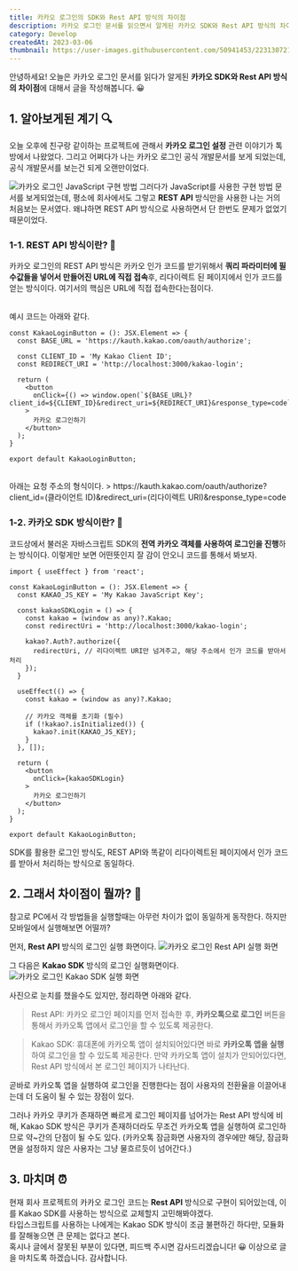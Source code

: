 ```yaml
---
title: 카카오 로그인의 SDK와 Rest API 방식의 차이점
description: 카카오 로그인 문서를 읽으면서 알게된 카카오 SDK와 Rest API 방식의 차이점을 공유합니다.
category: Develop
createdAt: 2023-03-06
thumbnail: https://user-images.githubusercontent.com/50941453/223130721-65425c5e-d6c3-4b2c-bc59-ac17c24172dc.png
---
```


안녕하세요! 오늘은 카카오 로그인 문서를 읽다가 알게된 **카카오 SDK와 Rest API 방식의 차이점**에 대해서 글을 작성해봅니다. 😀

## 1. 알아보게된 계기 🔍
오늘 오후에 친구랑 같이하는 프로젝트에 관해서 **카카오 로그인 설정** 관련 이야기가 톡방에서 나왔었다. 그리고 어쩌다가 나는 카카오 로그인 공식 개발문서를 보게 되었는데, 공식 개발문서를 보는건 되게 오랜만이었다.

![카카오 로그인 JavaScript 구현 방법](https://user-images.githubusercontent.com/50941453/223125803-7e5b986a-40d8-440f-8f61-7dd50499f694.png)
그러다가 JavaScript를 사용한 구현 방법 문서를 보게되었는데, 평소에 회사에서도 그렇고 **REST API** 방식만을 사용한 나는 거의 처음보는 문서였다. 왜냐하면 REST API 방식으로 사용하면서 단 한번도 문제가 없었기 때문이었다.

### 1-1. REST API 방식이란? 📌
카카오 로그인의 REST API 방식은 카카오 인가 코드를 받기위해서 **쿼리 파라미터에 필수값들을 넣어서 만들어진 URL에 직접 접속**후, 리다이렉트 된 페이지에서 인가 코드를 얻는 방식이다. 여기서의 핵심은 URL에 직접 접속한다는점이다.

<br />
예시 코드는 아래와 같다.

```tsx
const KakaoLoginButton = (): JSX.Element => {
  const BASE_URL = 'https://kauth.kakao.com/oauth/authorize';

  const CLIENT_ID = 'My Kakao Client ID';
  const REDIRECT_URI = 'http://localhost:3000/kakao-login';

  return (
    <button
      onClick={() => window.open(`${BASE_URL}?client_id=${CLIENT_ID}&redirect_uri=${REDIRECT_URI}&response_type=code`)}
    >
      카카오 로그인하기
    </button>
  );
}

export default KakaoLoginButton;
```

<br />
아래는 요청 주소의 형식이다.
> https://kauth.kakao.com/oauth/authorize?client_id=(클라이언트 ID)&redirect_uri=(리다이렉트 URI)&response_type=code

### 1-2. 카카오 SDK 방식이란? 📌
코드상에서 불러온 자바스크립트 SDK의 **전역 카카오 객체를 사용하여 로그인을 진행**하는 방식이다. 이렇게만 보면 어떤뜻인지 잘 감이 안오니 코드를 통해서 봐보자.

```tsx
import { useEffect } from 'react';

const KakaoLoginButton = (): JSX.Element => {
  const KAKAO_JS_KEY = 'My Kakao JavaScript Key';

  const kakaoSDKLogin = () => {
    const kakao = (window as any)?.Kakao;
    const redirectUri = 'http://localhost:3000/kakao-login';

    kakao?.Auth?.authorize({
      redirectUri, // 리다이렉트 URI만 넘겨주고, 해당 주소에서 인가 코드를 받아서 처리
    });
  }

  useEffect(() => {
    const kakao = (window as any)?.Kakao;

    // 카카오 객체를 초기화 (필수)
    if (!kakao?.isInitialized()) {
      kakao?.init(KAKAO_JS_KEY);
    }
  }, []);

  return (
    <button
      onClick={kakaoSDKLogin}
    >
      카카오 로그인하기
    </button>
  );
}

export default KakaoLoginButton;
```

SDK를 활용한 로그인 방식도, REST API와 똑같이 리다이렉트된 페이지에서 인가 코드를 받아서 처리하는 방식으로 동일하다.

## 2. 그래서 차이점이 뭘까? 🤔
참고로 PC에서 각 방법들을 실행할때는 아무런 차이가 없이 동일하게 동작한다. 하지만 모바일에서 실행해보면 어떨까?

먼저, **Rest API** 방식의 로그인 실행 화면이다.
![카카오 로그인 Rest API 실행 화면](https://user-images.githubusercontent.com/50941453/223123510-78886990-bee8-4e4e-8209-73c7dbab238b.png)

그 다음은 **Kakao SDK** 방식의 로그인 실행화면이다.
![카카오 로그인 Kakao SDK 실행 화면](https://user-images.githubusercontent.com/50941453/223123681-fb6a8184-5c94-46af-b9c1-f20ea2316d8b.png)

사진으로 눈치를 챘을수도 있지만, 정리하면 아래와 같다.

> Rest API: 카카오 로그인 페이지를 먼저 접속한 후, **카카오톡으로 로그인** 버튼을 통해서 카카오톡 앱에서 로그인을 할 수 있도록 제공한다.

> Kakao SDK: 휴대폰에 카카오톡 앱이 설치되어있다면 바로 **카카오톡 앱을 실행**하여 로그인을 할 수 있도록 제공한다. 만약 카카오톡 앱이 설치가 안되어있다면, Rest API 방식에서 본 로그인 페이지가 나타난다. 

곧바로 카카오톡 앱을 실행하여 로그인을 진행한다는 점이 사용자의 전환율을 이끌어내는데 더 도움이 될 수 있는 장점이 있다.

그러나 카카오 쿠키가 존재하면 빠르게 로그인 페이지를 넘어가는 Rest API 방식에 비해, Kakao SDK 방식은 쿠키가 존재하더라도 무조건 카카오톡 앱을 실행하여 로그인하므로 약~간의 단점이 될 수도 있다. (카카오톡 잠금화면 사용자의 경우에만 해당, 잠금화면을 설정하지 않은 사용자는 그냥 물흐르듯이 넘어간다.)

## 3. 마치며 ⏰
현재 회사 프로젝트의 카카오 로그인 코드는 **Rest API** 방식으로 구현이 되어있는데, 이를 Kakao SDK를 사용하는 방식으로 교체할지 고민해봐야겠다.
<br />
타입스크립트를 사용하는 나에게는 Kakao SDK 방식이 조금 불편하긴 하다만, 모듈화를 잘해놓으면 큰 문제는 없다고 본다.
<br />
혹시나 글에서 잘못된 부분이 있다면, 피드백 주시면 감사드리겠습니다! 😀 이상으로 글을 마치도록 하겠습니다. 감사합니다.

